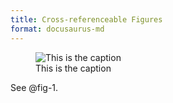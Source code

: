 ```yaml
---
title: Cross-referenceable Figures
format: docusaurus-md
---
```


![This is the caption](https://placeholder.co/400){#fig-1}

See @fig-1.